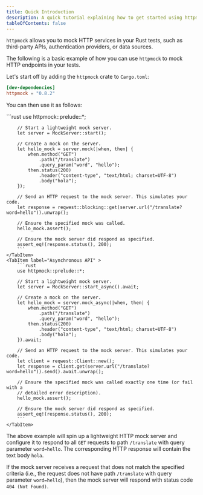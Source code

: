 ```yaml
---
title: Quick Introduction
description: A quick tutorial explaining how to get started using httpmock.
tableOfContents: false
---
```


`httpmock` allows you to mock HTTP services in your Rust tests, such as third-party APIs, authentication providers, or data sources.

The following is a basic example of how you can use `httpmock` to mock HTTP endpoints in your tests.

Let's start off by adding the `httpmock` crate to `Cargo.toml`:

```toml
[dev-dependencies]
httpmock = "0.8.2"
```

You can then use it as follows:


<Tabs>
    <TabItem label="Synchronous API" >
        ```rust
        use httpmock::prelude::*;

        // Start a lightweight mock server.
        let server = MockServer::start();

        // Create a mock on the server.
        let hello_mock = server.mock(|when, then| {
            when.method("GET")
                .path("/translate")
                .query_param("word", "hello");
            then.status(200)
                .header("content-type", "text/html; charset=UTF-8")
                .body("hola");
        });

        // Send an HTTP request to the mock server. This simulates your code.
        let response = reqwest::blocking::get(server.url("/translate?word=hello")).unwrap();

        // Ensure the specified mock was called.
        hello_mock.assert();

        // Ensure the mock server did respond as specified.
        assert_eq!(response.status(), 200);
        ```
    </TabItem>
    <TabItem label="Asynchronous API" >
        ```rust
        use httpmock::prelude::*;

        // Start a lightweight mock server.
        let server = MockServer::start_async().await;

        // Create a mock on the server.
        let hello_mock = server.mock_async(|when, then| {
            when.method("GET")
                .path("/translate")
                .query_param("word", "hello");
            then.status(200)
                .header("content-type", "text/html; charset=UTF-8")
                .body("hola");
        }).await;

        // Send an HTTP request to the mock server. This simulates your code.
        let client = reqwest::Client::new();
        let response = client.get(server.url("/translate?word=hello")).send().await.unwrap();

        // Ensure the specified mock was called exactly one time (or fail with a
        // detailed error description).
        hello_mock.assert();

        // Ensure the mock server did respond as specified.
        assert_eq!(response.status(), 200);
        ```
    </TabItem>
</Tabs>



The above example will spin up a lightweight HTTP mock server and configure it to respond to all `GET` requests
to path `/translate` with query parameter `word=hello`. The corresponding HTTP response will contain the text body
`hola`.

If the mock server receives a request that does not match the specified criteria
(i.e., the request does not have path `/translate` with query parameter `word=hello`),
then the mock server will respond with status code `404 (Not Found)`.
